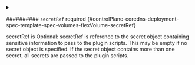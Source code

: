 

<PartialDriver />


<PartialFstype />



<details className="config-field" data-expandable="true">
<summary>

########## `secretRef` <span className="config-field-required" data-required="false">required</span> <span className="config-field-type"></span> <span className="config-field-default"></span> <span className="config-field-enum"></span> {#controlPlane-coredns-deployment-spec-template-spec-volumes-flexVolume-secretRef}

secretRef is Optional: secretRef is reference to the secret object containing
sensitive information to pass to the plugin scripts. This may be
empty if no secret object is specified. If the secret object
contains more than one secret, all secrets are passed to the plugin
scripts.

</summary>

<PartialSecretrefreference />


</details>


<PartialReadonly />


<PartialOptions />
